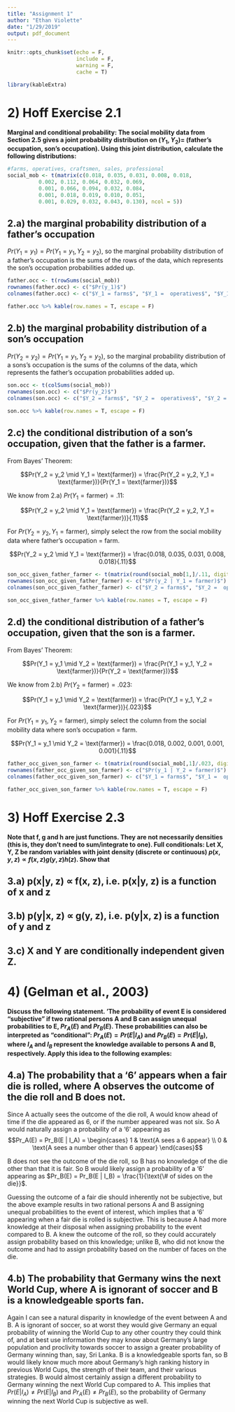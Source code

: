 ```yaml
---
title: "Assignment 1"
author: "Ethan Violette"
date: "1/29/2019"
output: pdf_document
---
```


```r
knitr::opts_chunk$set(echo = F,
                      include = F,
                      warning = F,
                      cache = T)

library(kableExtra)
```

# 2)  Hoff Exercise 2.1
**Marginal and conditional probability: The social mobility data from Section 2.5 gives a joint probability distribution on $(Y_1, Y_2)$= (father’s occupation, son’s occupation). Using this joint distribution, calculate the following distributions: **

```r
#farms, operatives, craftsmen, sales, professional
social_mob <- t(matrix(c(0.018, 0.035, 0.031, 0.008, 0.018, 
          0.002, 0.112, 0.064, 0.032, 0.069,
          0.001, 0.066, 0.094, 0.032, 0.084,
          0.001, 0.018, 0.019, 0.010, 0.051,
          0.001, 0.029, 0.032, 0.043, 0.130), ncol = 5))
```


## 2.a)  the marginal probability distribution of a father’s occupation

$Pr(Y_1 = y_1) = Pr(Y_1 = y_1, Y_2 = y_2)$, so the marginal probability distribution of a father’s occupation is the sums of the rows of the data, which represents the son's occupation probabilities added up.

```r
father.occ <- t(rowSums(social_mob))
rownames(father.occ) <- c("$Pr(y_1)$")
colnames(father.occ) <- c("$Y_1 = farms$", "$Y_1 =  operatives$", "$Y_1 = craftsmen$", "$Y_1 = sales$", "$Y_1 = professional$")

father.occ %>% kable(row.names = T, escape = F)
```


## 2.b)  the marginal probability distribution of a son’s occupation

$Pr(Y_2 = y_2) = Pr(Y_1 = y_1, Y_2 = y_2)$, so the marginal probability distribution of a sons’s occupation is the sums of the columns of the data, which represents the father's occupation probabilities added up.

```r
son.occ <- t(colSums(social_mob))
rownames(son.occ) <- c("$Pr(y_2)$")
colnames(son.occ) <- c("$Y_2 = farms$", "$Y_2 =  operatives$", "$Y_2 = craftsmen$", "$Y_2 = sales$", "$Y_2 = professional$")

son.occ %>% kable(row.names = T, escape = F)
```


## 2.c)  the conditional distribution of a son’s occupation, given that the father is a farmer.

From Bayes' Theorem:

$$Pr(Y_2 = y_2 \mid Y_1 = \text{farmer}) = \frac{Pr(Y_2 = y_2, Y_1 = \text{farmer})}{Pr(Y_1 = \text{farmer})}$$

We know from 2.a) $Pr(Y_1 = \text{farmer}) = .11$:

$$Pr(Y_2 = y_2 \mid Y_1 = \text{farmer}) = \frac{Pr(Y_2 = y_2, Y_1 = \text{farmer})}{.11}$$

For $Pr(Y_2 = y_2, Y_1 = \text{farmer})$, simply select the row from the social mobility data where father's occupation = farm.

$$Pr(Y_2 = y_2 \mid Y_1 = \text{farmer}) = \frac{0.018, 0.035, 0.031, 0.008, 0.018}{.11}$$

```r
son_occ_given_father_farmer <- t(matrix(round(social_mob[1,]/.11, digits = 3)))
rownames(son_occ_given_father_farmer) <- c("$Pr(y_2 | Y_1 = farmer)$")
colnames(son_occ_given_father_farmer) <- c("$Y_2 = farms$", "$Y_2 =  operatives$", "$Y_2 = craftsmen$", "$Y_2 = sales$", "$Y_2 = professional$")

son_occ_given_father_farmer %>% kable(row.names = T, escape = F)
```


## 2.d)  the conditional distribution of a father’s occupation, given that the son is a farmer. 

From Bayes' Theorem:

$$Pr(Y_1 = y_1 \mid Y_2 = \text{farmer}) = \frac{Pr(Y_1 = y_1, Y_2 = \text{farmer})}{Pr(Y_2 = \text{farmer})}$$

We know from 2.b) $Pr(Y_2 = \text{farmer}) = .023$:

$$Pr(Y_1 = y_1 \mid Y_2 = \text{farmer}) = \frac{Pr(Y_1 = y_1, Y_2 = \text{farmer})}{.023}$$

For $Pr(Y_1 = y_1, Y_2 = \text{farmer})$, simply select the column from the social mobility data where son's occupation = farm.

$$Pr(Y_1 = y_1 \mid Y_2 = \text{farmer}) = \frac{0.018, 0.002, 0.001, 0.001, 0.001}{.11}$$


```r
father_occ_given_son_farmer <- t(matrix(round(social_mob[,1]/.023, digits = 3)))
rownames(father_occ_given_son_farmer) <- c("$Pr(y_1 | Y_2 = farmer)$")
colnames(father_occ_given_son_farmer) <- c("$Y_1 = farms$", "$Y_1 =  operatives$", "$Y_1 = craftsmen$", "$Y_1 = sales$", "$Y_1 = professional$")

father_occ_given_son_farmer %>% kable(row.names = T, escape = F)
```


# 3)  Hoff Exercise 2.3
**Note that f, g and h are just functions. They are not necessarily densities (this is, they don’t need to sum/integrate to one). Full conditionals: Let X, Y, Z be random variables with joint density (discrete or continuous) $p(x, y, z) \propto f(x,z) g(y, z) h(z)$. Show that **

## 3.a)  p(x|y, z) $\propto$ f(x, z), i.e. p(x|y, z) is a function of x and z

\begin{align*}
p(x \mid y, z) &= \frac{p(x, y, z)}{p(y, z)} \\
&= \frac{p(x, y, z)}{\int p(x, y, z) \; dx} \\
&\propto \frac{f(x, z) g(y, z) h(z)}{\int f(x, z) g(y, z) h(z) \; dx} \\
&\propto \frac{f(x, z) g(y, z) h(z)}{g(y, z) h(z) \int f(x, z) \; dx} \\
&\propto \frac{f(x, z)}{\int f(x, z) \; dx}
\end{align*}

## 3.b)  p(y|x, z) $\propto$ g(y, z), i.e. p(y|x, z) is a function of y and z

\begin{align*}
p(y \mid x, z) &= \frac{p(x, y, z)}{p(x, z)} \\
&\propto \frac{f(x, z) g(y, z) h(z)}{\int p(x, y, z) \; dy} \\
&\propto \frac{f(x, z) g(y, z) h(z)}{\int f(x, z) g(y, z) h(z) \; dy} \\
&\propto \frac{f(x, z) g(y, z) h(z)}{f(x, z) h(z) \int g(y, z) \; dy} \\
&\propto \frac{g(y, z)}{\int g(y, z) \; dy}
\end{align*}

## 3.c)  X and Y are conditionally independent given Z.

\begin{align*}
p(x \mid z) &= \frac{p(x, z)}{p(z)} \\
&\propto \frac{\int p(x, y, z) \; dy}{\int \int p(x, y, z) \; dy \; dx} \\
&\propto \frac{\int f(x, z) g(y, z) h(z) \; dy}{\int \int f(x, z) g(y, z) h(z) \; dy \; dx} \\
&\propto \frac{f(x, z) h(z) \int g(y, z) \; dy}{h(z) \left( \int g(y, z) \; dy \right) \left( \int f(x, z) \; dx \right)} \\
&\propto \frac{f(x, z)}{\int f(x, z) \; dx} \\
&\propto p(x \mid y, z)
\end{align*}

# 4)  (Gelman et al., 2003) 
**Discuss the following statement. ‘The probability of event E is considered “subjective” if two rational persons A and B can assign unequal probabilities to E, $Pr_A(E)$ and $Pr_B(E)$.
These probabilities can also be interpreted as “conditional”: $Pr_A(E)= Pr(E|I_A)$ and $Pr_B(E)= Pr(E|I_B)$, where $I_A$ and $I_B$ represent the knowledge available to persons A and B, respectively. Apply this idea to the following examples:**

## 4.a)  The probability that a ‘6’ appears when a fair die is rolled, where A observes the outcome of the die roll and B does not.

Since A actually sees the outcome of the die roll, A would know ahead of time if the die appeared as 6, or if the number appeared was not six. So A would naturally assign a probability of a '6' appearing as $$Pr_A(E) = Pr_B(E | I_A) = 
\begin{cases} 
      1 & \text{A sees a 6 appear} \\
      0 & \text{A sees a number other than 6 appear} 
   \end{cases}$$

B does not see the outcome of the die roll, so B has no knowledge of the die other than that it is fair. So B would likely assign a probability of a '6' appearing as $Pr_B(E) = Pr_B(E | I_B) = \frac{1}{\text{\# of sides on the die}}$.

Guessing the outcome of a fair die should inherently not be subjective, but the above example results in two rational persons A and B assigning unequal probabilities to the event of interest, which implies that a ‘6’ appearing when a fair die is rolled is subjective. This is because A had more knowledge at their disposal when assigning probability to the event compared to B. A knew the outcome of the roll, so they could accurately assign probability based on this knowledge; unlike B, who did not know the outcome and had to assign probability based on the number of faces on the die. 

## 4.b)  The probability that Germany wins the next World Cup, where A is ignorant of soccer and B is a knowledgeable sports fan.

Again I can see a natural disparity in knowledge of the event between A and B. A is ignorant of soccer, so at worst they would give Germany an equal probability of winning the World Cup to any other country they could think of, and at best use information they may know about Germany's large population and proclivity towards soccer to assign a greater probability of Germany winning than, say, Sri Lanka. B is a knowledgeable sports fan, so B would likely know much more about Germany's high ranking history in previous World Cups, the strength of their team, and their various strategies. B would almost certainly assign a different probability to Germany winning the next World Cup compared to A. This implies that $Pr(E|I_A) \neq Pr(E|I_B)$ and $Pr_A(E) \neq Pr_B(E)$, so the probability of Germany winning the next World Cup is subjective as well.